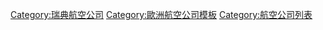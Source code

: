 {{Navbox 
|name  = 瑞典航空公司
|title = {{SWE}}航空公司
|state = <noinclude>expanded</noinclude>
|listclass = hlist

| group1 = 營運中
| list1  = {{Navbox subgroup|evenodd=swap
  | groupstyle = width:9em;text-align: left;background-color: #eee;

 | group1 = 國際
 | list1  = 
* [[北歐航空]]
* [[瑞典航空]]
* [[航空特快]]
* [[新星航空]]
* [[北欧途易飞航空]]

 | group2 = 地區性
 | list2  = 
* [[下捷航空]]
* [[布拉森支線航空服務]]
* [[巴倫支空中連結]]
* [[瑞典直通航空]]
* [[飛線航空]]
* [[高海岸航空]]
* [[耶姆特蘭航空]]
* [[北部航空 (瑞典)|北部航空]]
* [[天路航空]]
*[[瑞典飛航]]<small>[[布萊金厄航空|布萊金厄]] [[斯莫蘭航空|斯莫蘭]] [[金色航空|金色]] [[卡爾瑪航空|卡爾瑪]] [[庫拉航空|庫拉]] [[松茲瓦爾航空|松茲瓦爾]]</small>
 | group3 = 貨運及其他
 | list3  = 
* [[阿瑪波拉航空]]
* [[格拉夫航空]]
* [[國際商務航空]]
* [[諾爾蘭航空]]
* [[斯堪的納維亞空中救護]]
* [[瑞典西部航空]]
}}

| group2 = 已結業
| list2  = {{Navbox subgroup|evenodd=swap
  | groupstyle = width:9em;text-align: left;background-color: #eee;

 | group2 = 國際
 | list2  = 
*[[ABA空中運輸]]
*[[瑞典洲際航空]]
*[[北歐歐洲航空]]
*[[斯堪航空]]
*[[太陽路航空]]
*[[托爾航空]]
*[[維京航空 (瑞典)|維京航空]]

 | group3 = 低成本/地區性
 | list3  = 
*[[線航空]]
*[[歐洲任我飛航空]]
*[[飛翔北國航空]]
*Goodjet
*[[城市航空 (瑞典)|城市航空]]
*[[MCA航空]]
*[[諾迪克航空]]
*[[諾迪克地區航空]]
*[[北歐航空通勤]]
*[[天路特快航空]]
*[[瑞德航空]]
*[[瑞線快運航空]]
*[[環瑞典航空]]

 | group4 = 其他
 | list4  = 
*[[瑞典特快航空]]
*[[北國空中運輸]]
*[[歐洲行政特快航空]]
*[[獵隼航空]]
*[[極致航空]]
*[[瑞典空中運輸]]
*[[瑞飛航空]]
*瑞捷航空
*[[瑞典時間航空]]
*[[瑞典環航]]
*[[環瑞典航空 (2005年–2010年)|環瑞典航空]]

}}

}}<noinclude>
[[Category:瑞典航空公司]]
[[Category:歐洲航空公司模板]]
[[Category:航空公司列表‎]]
</noinclude>